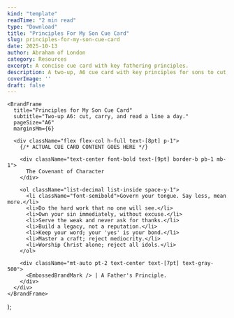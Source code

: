 ```yaml
---
kind: "template"
readTime: "2 min read"
type: "Download"
title: "Principles For My Son Cue Card"
slug: principles-for-my-son-cue-card
date: 2025-10-13
author: Abraham of London
category: Resources
excerpt: A concise cue card with key fathering principles.
description: A two-up, A6 cue card with key principles for sons to cut, carry, and read daily.
coverImage: ''
draft: false
---
```



    <BrandFrame
      title="Principles for My Son Cue Card"
      subtitle="Two-up A6: cut, carry, and read a line a day."
      pageSize="A6"
      marginsMm={6}

> 
      <div className="flex flex-col h-full text-[8pt] p-1">
        {/* ACTUAL CUE CARD CONTENT GOES HERE */}

        <div className="text-center font-bold text-[9pt] border-b pb-1 mb-1">
          The Covenant of Character
        </div>

        <ol className="list-decimal list-inside space-y-1">
          <li className="font-semibold">Govern your tongue. Say less, mean more.</li>
          <li>Do the hard work that no one will see.</li>
          <li>Own your sin immediately, without excuse.</li>
          <li>Serve the weak and never ask for thanks.</li>
          <li>Build a legacy, not a reputation.</li>
          <li>Keep your word; your 'yes' is your bond.</li>
          <li>Master a craft; reject mediocrity.</li>
          <li>Worship Christ alone; reject all idols.</li>
        </ol>

        <div className="mt-auto pt-2 text-center text-[7pt] text-gray-500">
          <EmbossedBrandMark /> | A Father's Principle.
        </div>
      </div>
    </BrandFrame>
  );


